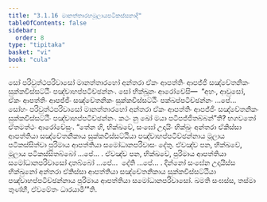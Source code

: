 ```yaml
---
title: "3.1.16 මානත්තාරහමූලායපටිකස්සනාදි"
tableOfContents: false
sidebar:
  order: 8
type: "tipitaka"
basket: "vi"
book: "cula"
---
```



<DynamicBreadcrumb />

<Division number="127" book="cula">

<Paragraph number="590" book="cula">
සෝ පරිවුත්ථපරිවාසෝ මානත්තාරහෝ අන්තරා ඒකං ආපත්තිං ආපජ්ජි සඤ්චේතනිකං සුක්කවිස්සට්ඨිං පඤ්චාහප්පටිච්ඡන්නං. සෝ භික්ඛූනං ආරෝචේසි—  “අහං, ආවුසෝ, ඒකං ආපත්තිං ආපජ්ජිං සඤ්චේතනිකං සුක්කවිස්සට්ඨිං පක්ඛප්පටිච්ඡන්නං …පේ…  සෝහං පරිවුත්ථපරිවාසෝ මානත්තාරහෝ අන්තරා ඒකං ආපත්තිං ආපජ්ජිං සඤ්චේතනිකං සුක්කවිස්සට්ඨිං පඤ්චාහප්පටිච්ඡන්නං. කථං නු ඛෝ මයා පටිපජ්ජිතබ්බන්”ති? භගවතෝ ඒතමත්ථං ආරෝචේසුං. “තේන හි, භික්ඛවේ, සංඝෝ උදායිං භික්ඛුං අන්තරා ඒකිස්සා ආපත්තියා සඤ්චේතනිකාය සුක්කවිස්සට්ඨියා පඤ්චාහප්පටිච්ඡන්නාය මූලාය පටිකස්සිත්වා පුරිමාය ආපත්තියා සමෝධානපරිවාසං දේතු. ඒවඤ්ච පන, භික්ඛවේ, මූලාය පටිකස්සිතබ්බෝ …පේ… .
</Paragraph>

<Paragraph number="591" book="cula">
ඒවඤ්ච පන, භික්ඛවේ, පුරිමාය ආපත්තියා සමෝධානපරිවාසෝ දාතබ්බෝ …පේ…  දේති …පේ… .
</Paragraph>

<Paragraph number="592" book="cula">
දින්නෝ සංඝේන උදායිස්ස භික්ඛුනෝ අන්තරා ඒකිස්සා ආපත්තියා සඤ්චේතනිකාය සුක්කවිස්සට්ඨියා පඤ්චාහප්පටිච්ඡන්නාය පුරිමාය ආපත්තියා සමෝධානපරිවාසෝ. ඛමති සංඝස්ස, තස්මා තුණ්හී, ඒවමේතං ධාරයාමී’”ති.
</Paragraph>
</Division>